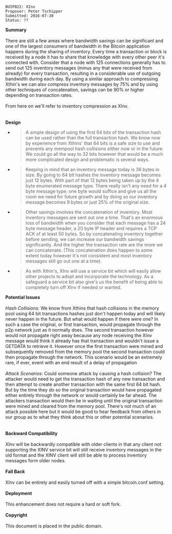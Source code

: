 <pre>
BUIP022: XInv
Proposer: Peter Tschipper
Submitted: 2016-07-30
Status: ??
</pre>

'''Summary'''<br />
<br />
There are still a few areas where bandwidth savings can be significant and one of the largest consumers of bandwidth in the Bitcoin application happens during the sharing of inventory. Every time a transaction or block is received by a node it has to share that knowledge with every other peer it's connected with. Consider that a node with 125 connections generally has to send out 125 inventory messages (minus any that were received from already) for every transaction, resulting in a considerable use of outgoing bandwidth during each day. By using a similar approach to compressing Xthin's we can also compress inventory messages by 75% and by using other techniques of concatenation, savings can be 90% or higher depending on transaction rates.<br />
<br />
From here on we'll refer to inventory compression as XInv.<br />
<br />
<br />
'''Design'''

<ul>
<li><blockquote><p>A simple design of using the first 64 bits of the transaction hash can be used rather than the full transaction hash. We know now by experience from Xthins' that 64 bits is a safe size to use and prevents any mempool hash collisions either now or in the future. We could go all the way to 32 bits however that would be a much more complicated design and problematic is several ways.</p></blockquote></li></ul>

<ul>
<li><blockquote><p>Keeping in mind that an inventory message today is 36 bytes in size. By going to 64 bit hashes the inventory message becomes just 12 bytes. With part of that 12 bytes being taken up by the 4 byte enumerated message type. There really isn't any need for a 4 byte message type; one byte would suffice and give us all the room we need for future growth and by doing so our inventory message becomes 9 bytes or just 25% of the original size.</p></blockquote></li></ul>

<ul>
<li><blockquote><p>Other savings involves the concatenation of inventory. Most inventory messages are sent out one a time. That's an enormous loss of bandwidth when you consider that each message has a 24 byte message header, a 20 byte IP header and requires a TCP ACK of at least 50 bytes. So by concatenating inventory together before sending, we can increase our bandwidth savings significantly. And the higher the transaction rate are the more we can concatenate. (This concatenation does happen to some extent today however it's not consistent and most inventory messages still go out one at a time).</p></blockquote></li></ul>

<ul>
<li><blockquote><p>As with Xthin's, XInv will use a service bit which will easily allow other projects to adopt and incorporate the technology. As a safeguard a service bit also give's us the benefit of being able to completely turn off XInv if needed or wanted.</p></blockquote></li></ul>

'''Potential Issues<br />
'''<br />
''Hash Collisions'': We know from Xthins that hash collisions in the memory pool using 64 bit transactions hashes just don't happen today and will likely never happen in the future. But what would happen if there were one? In such a case the original, or first transaction, would propagate through the p2p network just as it normally does. The second transaction however would not propagate right away because any node receiving the XInv message would think it already has that transaction and wouldn't issue a GETDATA to retrieve it. However once the first transaction were mined and subsequently removed from the memory pool the second transaction could then propagate through the network. This scenario would be an extremely rare, if ever, event with an end result of a delay of propagation<br />
<br />
''Attack Scenarios'': Could someone attack by causing a hash collision? The attacker would need to get the transaction hash of any new transaction and then attempt to create another transaction with the same first 64 bit hash. But by the time they do so the original transaction would have propagated either entirely through the network or would certainly be far ahead. The attackers transaction would then be in waiting until the original transaction were mined and cleared from the memory pool. There's not much of an attack possible here but it would be good to hear feedback from others in our group as to what they think about this or other potential scenarios.<br />
<br />
<br />
'''Backward Compatibility'''<br />
<br />
XInv will be backwardly compatible with older clients in that any client not supporting the XINV service bit will still receive inventory messages in the old format and the XINV client will still be able to process inventory messages form older nodes.<br />
<br />
'''Fall Back'''<br />
<br />
XInv can be entirely and easily turned off with a simple bitcoin.conf setting.<br />
<br />
'''Deployment'''<br />
<br />
This enhancement does not require a hard or soft fork.<br />
<br />
'''Copyright'''<br />
<br />
This document is placed in the public domain.

 


